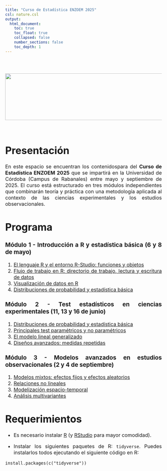 ```yaml
---
title: "Curso de Estadística ENZOEM 2025"
csl: nature.csl
output: 
  html_document:
    toc: true
    toc_float: true
    collapsed: false
    number_sections: false
    toc_depth: 1
---
```


<style>
body {
text-align: justify}
</style>

<br/>
<br/>
<p align="center">
<img height=150 width=850 src="ENZOEM25.png"> </a>
</p>
<font size="3">
<br/>

 
# **Presentación**

 En este espacio se encuentran los contenidospara del **Curso de Estadística ENZOEM 2025** que se impartirá en la Universidad de Córdoba (Campus de Rabanales) entre mayo y septiembre de 2025. El curso está estructurado en tres módulos independientes que combinarán teoría y práctica con una metodología aplicada al contexto de las ciencias experimentales y los estudios observacionales.
 
# **Programa**

### Módulo 1 - Introducción a R y estadística básica (6 y 8 de mayo)

  1. [El lenguaje R y el entorno R-Studio: funciones y objetos]()
  2. [Flujo de trabajo en R: directorio de trabajo, lectura y escritura de datos]()
  3. [Visualización de datos en R]()
  4. [Distribuciones de probabilidad y estadística básica]()
  
### Módulo 2 - Test estadísticos en ciencias experimentales (11, 13 y 16 de junio)

  1. [Distribuciones de probabilidad y estadística básica]()
  2. [Principales test paramétricos y no paramétricos]()
  3. [El modelo lineal generalizado]()
  4. [Diseños avanzados: medidas repetidas]()
  
### Módulo 3 - Modelos avanzados en estudios observacionales (2 y 4 de septiembre)

  1. [Modelos mixtos: efectos fijos y efectos aleatorios]()
  2. [Relaciones no lineales]()
  3. [Modelización espacio-temporal]()
  4. [Análisis multivariantes]()


#  **Requerimientos**

  * Es necesario instalar [R](https://cloud.r-project.org/) (y  [RStudio](https://posit.co/download/rstudio-desktop/#download) para mayor comodidad).

  
  * Instalar los siguientes paquetes de R: `tidyverse`. Puedes instalarlos todos ejecutando el siguiente código en R:

```
install.packages(c("tidyverse"))
```